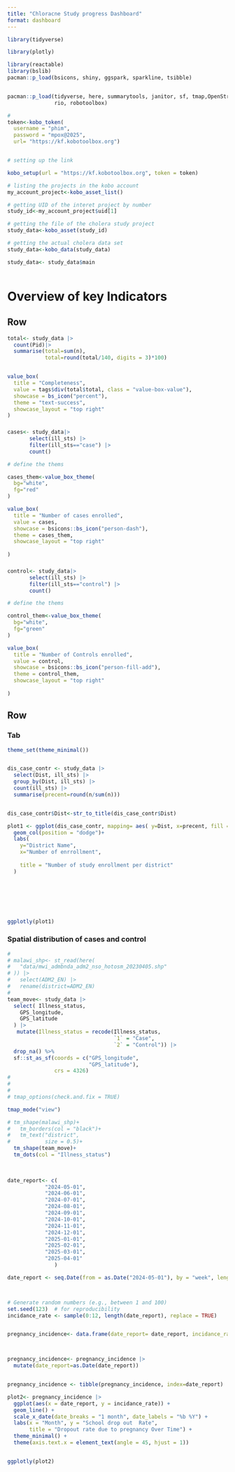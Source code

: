 ```yaml
---
title: "Chloracne Study progress Dashboard"
format: dashboard
---
```




```r


library(tidyverse)

library(plotly)

library(reactable)
library(bslib)
pacman::p_load(bsicons, shiny, ggspark, sparkline, tsibble)


pacman::p_load(tidyverse, here, summarytools, janitor, sf, tmap,OpenStreetMap, 
               rio, robotoolbox)


```




```r

# 
token<-kobo_token(
  username = "phim",
  password = "mpox@2025",
  url= "https://kf.kobotoolbox.org")


# setting up the link 

kobo_setup(url = "https://kf.kobotoolbox.org", token = token)

# listing the projects in the kobo account
my_account_project<-kobo_asset_list()

# getting UID of the interet project by number
study_id<-my_account_project$uid[1]

# getting the file of the cholera study project
study_data<-kobo_asset(study_id)

# getting the actual cholera data set
study_data<-kobo_data(study_data)

study_data<- study_data$main


```




```r



```



# Overview of key Indicators

## Row{height=25%}


```r

total<- study_data |> 
  count(Pid)|> 
  summarise(total=sum(n), 
            total=round(total/140, digits = 3)*100)


value_box(
  title = "Completeness",
  value = tags$div(total$total, class = "value-box-value"),
  showcase = bs_icon("percent"),
  theme = "text-success", 
  showcase_layout = "top right"
)

```



### 

```r

cases<- study_data|> 
       select(ill_sts) |> 
       filter(ill_sts=="case") |> 
       count()

# define the thems 

cases_them<-value_box_theme(
  bg="white", 
  fg="red"
)

value_box(
  title = "Number of cases enrolled",
  value = cases,
  showcase = bsicons::bs_icon("person-dash"), 
  theme = cases_them, 
  showcase_layout = "top right"
  
)


```




### 

```r

control<- study_data|> 
       select(ill_sts) |> 
       filter(ill_sts=="control") |> 
       count()

# define the thems 

control_them<-value_box_theme(
  bg="white", 
  fg="green"
)

value_box(
  title = "Number of Controls enrolled",
  value = control,
  showcase = bsicons::bs_icon("person-fill-add"), 
  theme = control_them, 
  showcase_layout = "top right"
  
)


```



## Row 

### Tab {width=60%}

```r

theme_set(theme_minimal())


dis_case_contr <- study_data |> 
  select(Dist, ill_sts) |> 
  group_by(Dist, ill_sts) |> 
  count(ill_sts) |> 
  summarise(precent=round(n/sum(n)))


dis_case_contr$Dist<-str_to_title(dis_case_contr$Dist)

plot1 <- ggplot(dis_case_contr, mapping= aes( y=Dist, x=precent, fill = ill_sts))+
  geom_col(position = "dodge")+
  labs(
    y="District Name", 
    x="Number of enrrollment", 
    
    title = "Number of study enrollment per district"
  )
  






ggplotly(plot1)

```



### Spatial distribution of cases and control {.tabset}

```r

# 
# malawi_shp<- st_read(here(
#   "data/mwi_admbnda_adm2_nso_hotosm_20230405.shp"
# )) |> 
#   select(ADM2_EN) |>
#   rename(district=ADM2_EN)
# 
team_move<- study_data |>
  select( Illness_status,
    GPS_longitude,
    GPS_latitude
  ) |>
   mutate(Illness_status = recode(Illness_status,
                                  `1` = "Case",
                                  `2` = "Control")) |> 
  drop_na() %>%
  sf::st_as_sf(coords = c("GPS_longitude",
                          "GPS_latitude"),
               crs = 4326)
# 
# 
# 
# tmap_options(check.and.fix = TRUE)

tmap_mode("view")

# tm_shape(malawi_shp)+
#   tm_borders(col = "black")+
#   tm_text("district", 
#           size = 0.5)+
  tm_shape(team_move)+
  tm_dots(col = "Illness_status")
  
  


```



```r
date_report<- c( 
            "2024-05-01",
            "2024-06-01",
            "2024-07-01",
            "2024-08-01",
            "2024-09-01",
            "2024-10-01",
            "2024-11-01", 
            "2024-12-01", 
            "2025-01-01", 
            "2025-02-01", 
            "2025-03-01", 
            "2025-04-01"
               )

date_report <- seq.Date(from = as.Date("2024-05-01"), by = "week", length.out = 52)



# Generate random numbers (e.g., between 1 and 100)
set.seed(123)  # for reproducibility
incidance_rate <- sample(0:12, length(date_report), replace = TRUE)


pregnancy_incidence<- data.frame(date_report= date_report, incidance_rate = incidance_rate)



pregnancy_incidence<- pregnancy_incidence |> 
  mutate(date_report=as.Date(date_report))


pregnancy_incidence <- tibble(pregnancy_incidence, index=date_report)

plot2<- pregnancy_incidence |> 
  ggplot(aes(x = date_report, y = incidance_rate)) +
  geom_line() +
  scale_x_date(date_breaks = "1 month", date_labels = "%b %Y") +
  labs(x = "Month", y = "School drop out  Rate", 
       title = "Dropout rate due to pregnancy Over Time") +
  theme_minimal() +
  theme(axis.text.x = element_text(angle = 45, hjust = 1))


ggplotly(plot2)


```


